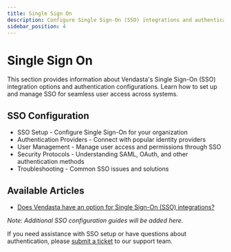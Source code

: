 ```yaml
---
title: Single Sign On
description: Configure Single Sign-On (SSO) integrations and authentication options
sidebar_position: 4
---
```


# Single Sign On

This section provides information about Vendasta's Single Sign-On (SSO) integration options and authentication configurations. Learn how to set up and manage SSO for seamless user access across systems.

## SSO Configuration

- SSO Setup - Configure Single Sign-On for your organization
- Authentication Providers - Connect with popular identity providers
- User Management - Manage user access and permissions through SSO
- Security Protocols - Understanding SAML, OAuth, and other authentication methods
- Troubleshooting - Common SSO issues and solutions

## Available Articles

- [Does Vendasta have an option for Single Sign-On (SSO) integrations?](./vendasta-sso-integrations.mdx)

*Note: Additional SSO configuration guides will be added here.*

If you need assistance with SSO setup or have questions about authentication, please [submit a ticket](https://support.vendasta.com/hc/en-us/requests/new) to our support team.